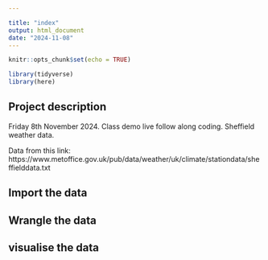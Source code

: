 ```yaml
---

title: "index"
output: html_document
date: "2024-11-08"
---
```


```r
knitr::opts_chunk$set(echo = TRUE)

library(tidyverse)
library(here)

```

## Project description
Friday 8th November 2024. Class demo live follow along coding. Sheffield weather data.

Data from this link: https://www.metoffice.gov.uk/pub/data/weather/uk/climate/stationdata/sheffielddata.txt


## Import the data 

## Wrangle the data 

## visualise the data 